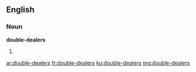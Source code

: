==English==

===Noun===
'''double-dealers'''

# {{plural of|double-dealer}}

[[ar:double-dealers]]
[[fr:double-dealers]]
[[ku:double-dealers]]
[[mg:double-dealers]]
